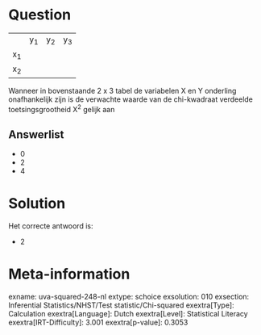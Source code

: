 Question
========

  ------ ------ ------ ------
         y~1~   y~2~   y~3~
  x~1~                 
  x~2~                 
  ------ ------ ------ ------

Wanneer in bovenstaande 2 x 3 tabel de variabelen X en Y onderling
onafhankelijk zijn is de verwachte waarde van de chi-kwadraat verdeelde
toetsingsgrootheid X^2^ gelijk aan

Answerlist
----------

* 0
* 2
* 4

Solution
========

Het correcte antwoord is: 

* 2

Meta-information
================
exname: uva-squared-248-nl
extype: schoice
exsolution: 010
exsection: Inferential Statistics/NHST/Test statistic/Chi-squared
exextra[Type]: Calculation
exextra[Language]: Dutch
exextra[Level]: Statistical Literacy
exextra[IRT-Difficulty]: 3.001
exextra[p-value]: 0.3053
